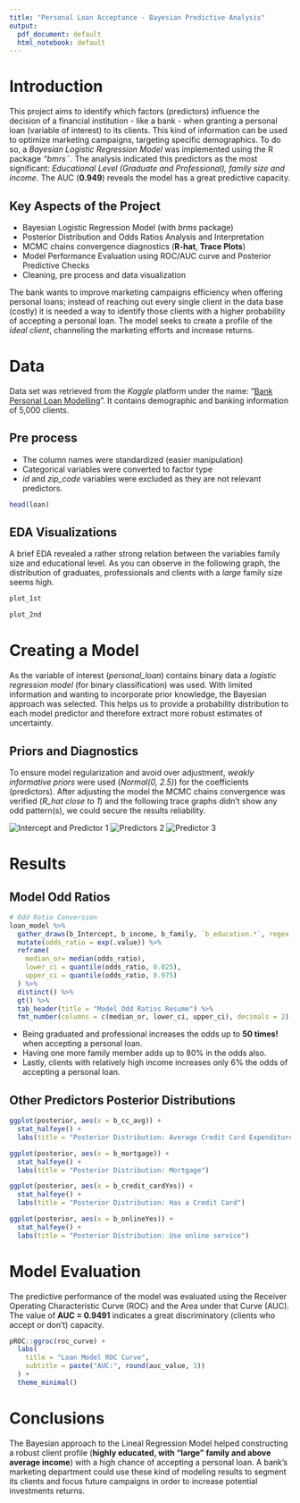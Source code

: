 ```yaml
---
title: "Personal Loan Acceptance - Bayesian Predictive Analysis"
output:
  pdf_document: default
  html_notebook: default
---
```


# Introduction

This project aims to identify which factors (predictors) influence the decision of a financial institution - like a bank - when granting a personal loan (variable of interest) to its clients. This kind of information can be used to optimize marketing campaigns, targeting specific demographics. To do so, a *Bayesian Logistic Regression Model* was implemented using the R package *"bmrs¨*. The analysis indicated this predictors as the most significant: *Educational Level (Graduate and Professional), family size and income*. The AUC (**0.949**) reveals the model has a great predictive capacity.

## Key Aspects of the Project

-   Bayesian Logistic Regression Model (with *brms* package)
-   Posterior Distribution and Odds Ratios Analysis and Interpretation
-   MCMC chains convergence diagnostics (**R-hat**, **Trace Plots**)
-   Model Performance Evaluation using ROC/AUC curve and Posterior Predictive Checks
-   Cleaning, pre process and data visualization

The bank wants to improve marketing campaigns efficiency when offering personal loans; instead of reaching out every single client in the data base (costly) it is needed a way to identify those clients with a higher probability of accepting a personal loan. The model seeks to create a profile of the *ideal client*, channeling the marketing efforts and increase returns.

# Data

Data set was retrieved from the *Kaggle* platform under the name: "[Bank Personal Loan Modelling](https://www.kaggle.com/datasets/itsmesunil/bank-loan-modelling)". It contains demographic and banking information of 5,000 clients.

## Pre process

-   The column names were standardized (easier manipulation)
-   Categorical variables were converted to factor type
-   *id* and *zip_code* variables were excluded as they are not relevant predictors.

```r
head(loan)
```

## EDA Visualizations

A brief EDA revealed a rather strong relation between the variables family size and educational level. As you can observe in the following graph, the distribution of graduates, professionals and clients with a *large* family size seems high.

```r
plot_1st
```

```r
plot_2nd
```

# Creating a Model

As the variable of interest (*personal_loan*) contains binary data a *logistic regression model* (for binary classification) was used. With limited information and wanting to incorporate prior knowledge, the Bayesian approach was selected. This helps us to provide a probability distribution to each model predictor and therefore extract more robust estimates of uncertainty.

## Priors and Diagnostics

To ensure model regularization and avoid over adjustment, *weakly informative priors* were used (*Normal(0, 2.5)*) for the coefficients (predictors). After adjusting the model the MCMC chains convergence was verified (*R_hat close to 1*) and the following trace graphs didn't show any odd pattern(s), we could secure the results reliability.

![Intercept and Predictor 1](model1.png)
![Predictors 2](model2.png)
![Predictor 3](model3.png)

# Results

## Model Odd Ratios

```r
# Odd Ratio Conversion
loan_model %>% 
  gather_draws(b_Intercept, b_income, b_family, `b_education.*`, regex = TRUE) %>% 
  mutate(odds_ratio = exp(.value)) %>%
  reframe(
    median_or= median(odds_ratio),
    lower_ci = quantile(odds_ratio, 0.025),
    upper_ci = quantile(odds_ratio, 0.975)
  ) %>%
  distinct() %>% 
  gt() %>% 
  tab_header(title = "Model Odd Ratios Resume") %>% 
  fmt_number(columns = c(median_or, lower_ci, upper_ci), decimals = 2)
```

- Being graduated and professional increases the odds up to **50 times!** when accepting a personal loan.
- Having one more family member adds up to 80% in the odds also.
- Lastly, clients with relatively high income increases only 6% the odds of accepting a personal loan.

## Other Predictors Posterior Distributions

```r
ggplot(posterior, aes(x = b_cc_avg)) +
  stat_halfeye() +
  labs(title = "Posterior Distribution: Average Credit Card Expenditure (cc_avg)")
```

```r
ggplot(posterior, aes(x = b_mortgage)) +
  stat_halfeye() +
  labs(title = "Posterior Distribution: Mortgage")
```

```r
ggplot(posterior, aes(x = b_credit_cardYes)) +
  stat_halfeye() +
  labs(title = "Posterior Distribution: Has a Credit Card")
```

```r
ggplot(posterior, aes(x = b_onlineYes)) +
  stat_halfeye() +
  labs(title = "Posterior Distribution: Use online service")
```

# Model Evaluation

The predictive performance of the model was evaluated using the Receiver Operating Characteristic Curve (ROC) and the Area under that Curve (AUC). The value of **AUC = 0.9491** indicates a great discriminatory (clients who accept or don't) capacity.

```r
pROC::ggroc(roc_curve) +
  labs(
    title = "Loan Model ROC Curve",
    subtitle = paste("AUC:", round(auc_value, 3))
  ) +
  theme_minimal()
```

# Conclusions

The Bayesian approach to the Lineal Regression Model helped constructing a robust client profile (**highly educated, with "large" family and above average income**) with a high chance of accepting a personal loan. A bank's marketing department could use these kind of modeling results to segment its clients and focus future campaigns in order to increase potential investments returns.
